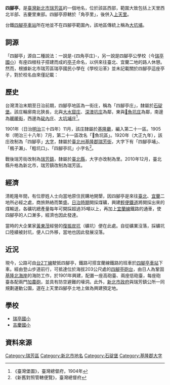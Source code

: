 {{coord|25.101138|N|121.762019|E|region:TW|display=title}}
{{noteTA
|1 = zh-cn:庄; zh-hk:庄; zh-tw:庄;
}}
{{CJK-New-Char|2B66E|ver=C}}
{{全局僻字|𫙮|左魚右桀}}
'''四腳亭'''，是[[臺灣|臺灣]][[新北市|新北市]][[瑞芳區|瑞芳區]]的一個地名，位於該區西部，範圍大致包括上天里西北半部、吉慶里東部。四腳亭原轄於「角亭里」，後併入[[上天里|上天里]]{{r|四腳亭}}{{r|四腳亭埔}}。

台鐵[[四腳亭車站|四腳亭車站]]所在地並不在四腳亭範圍內，該地區傳統上稱為[[大坑埔|大坑埔]]。

== 詞源 ==
「四腳亭」源自二種說法：一說是-{四角亭庄}-，另一說是四腳亭公學校（今[[新北市瑞芳區瑞亭國民小學|瑞亭國小]]）有座四根柱子搭建而成的[[亭_(東亞)|亭子]]命名，以供來往臺北、宜蘭二地的路人休憩{{r|四腳亭}}{{r|四腳亭埔}}。然而，根據新北市瑞芳區瑞亭國民小學在《學校沿革》並未記載關於四腳亭這座亭子，對於校名由來僅記載：{{quote|民國前二年（日治時期年號為明治四十三年），一月十二日，王振東、顏正春等地方仕紳請願設校，三月二日，設立暖暖公學校四腳亭分校。{{r|沿革}}}}

==歷史==
台灣清治末期至日治前期，四腳亭地區為一街庄，稱為「四腳亭庄」，隸屬於[[石碇堡|石碇堡]]。該庄輪廓南北狹長，北與[[大水窟_(基隆市)|大水窟庄]]、[[深澳坑庄|深澳坑庄]]為鄰，東與[[𫙮魚坑庄|𫙮魚坑庄]]為鄰，南邊為[[暖暖街|暖暖街]]，西邊為[[碇內庄|碇內庄]]、[[大坑埔庄|大坑埔庄]]<ref>《臺灣堡圖》，臺灣總督府，1904年</ref>。

1901年（日治[[明治|明治]]三十四年）11月，該庄隸屬於[[基隆廳|基隆廳]]，編入第二十一區。1905年（明治三十八年）7月，第二十一區改名「𫙮魚坑區」。1920年（大正九年），該庄改制為「四腳亭」[[大字|大字]]，隸屬於[[臺北州|臺北州]][[基隆郡|基隆郡]][[瑞芳街|瑞芳街]]，大字下有「四腳亭埔」、「楓子瀨」、「粗坑口」、「四腳亭坑」小字名<ref>《新舊對照管轄便覽》，臺灣總督府</ref>。

戰後瑞芳街改制為[[瑞芳鎮|瑞芳鎮]]，隸屬於[[臺北縣|臺北縣]]，大字亦改制為里。2010年12月，臺北縣升格為新北市，瑞芳鎮改制為瑞芳區。

==經濟==
清乾隆年間，有位廖姓人士向當地原住民購地開墾，因四腳亭是來往[[臺北市|臺北]]、[[宜蘭市|宜蘭]]二地所必經之處，商旅熱絡而繁盛{{r|四腳亭}}{{r|四腳亭埔}}。[[臺灣日治時期|日治時期]]開採煤礦，興建[[輕便鐵道|輕便鐵道]]將開採出來的煤輸送，各礦坑總產量每年可開採超過35噸以上，再加上[[宜蘭線|宜蘭線]]鐵路的通車，使四腳亭的人口漸多，經濟也因此發達{{r|四腳亭}}{{r|四腳亭埔}}。

當時的大企業家[[黃東茂|黃東茂]]經營的[[復振炭坑|復振炭坑]]（礦坑）便在此處。自從礦業沒落，採礦坑口陸續被封坑，便人口外移，當地也因此發展沒落{{r|四腳亭}}{{r|四腳亭埔}}。

== 近況 ==
現今，公路可由[[台2線#丁線|台2丁線]]駛抵四腳亭，鐵路可搭宜蘭線鐵路的班車於[[四腳亭車站|四腳亭車站]]下車{{r|ntpc}}。經由登山步道前行，可抵達位於海拔203公尺處的[[四腳亭砲台|四腳亭砲台]]，由日人為鞏固[[基隆北海岸|基隆北海岸]]的海防工作，於1901年興建，配置一座高砲臺、兩座低砲臺，每座砲臺各配兩門[[加農砲|加農砲]]，並具有防空避難的壕洞{{r|ntpc}}。此外，[[新北市政府|新北市政府]]與瑞芳鎮公所一同規劃運動公園，選在上天里四腳亭土地上做為興建預定地{{r|liberty}}。

==學校==
*[[瑞亭國小|瑞亭國小]]
*[[吉慶國小|吉慶國小]]

==資料來源==
{{reflist|2|refs=

<!--<ref name="map">{{cite book |title=臺北縣瑞芳鎮行政區域圖（比例尺：1/17,000）|author=現代工程規劃資訊社|publisher=內政部|isbn=9789860099225|language=zh-tw|date=2007年7月}}</ref>-->

<ref name="四腳亭">{{cite web|url=http://placesearch.moi.gov.tw/portal_m9_page.php?button_num=m9&cnt_id=1618&q_county=新北市&q_township=瑞芳區&place_type=&keyword=|title=臺灣地區地名整合檢索系統 四腳亭|publisher=中華民國內政部|accessdate=2013-11-08|language=zh-tw}}{{dead link|date=2017年12月 |bot=InternetArchiveBot |fix-attempted=yes }}</ref>

<ref name="四腳亭埔">{{cite web|url=http://placesearch.moi.gov.tw/portal_m9_page.php?button_num=m9&cnt_id=583&q_county=新北市&q_township=瑞芳區&place_type=&keyword=|title=臺灣地區地名整合檢索系統 四腳亭埔|publisher=中華民國內政部|accessdate=2013-11-08|language=zh-tw}}{{dead link|date=2017年12月 |bot=InternetArchiveBot |fix-attempted=yes }}</ref>

<ref name="ntpc">{{cite web|url=http://epaper.ntpc.gov.tw/epaper/epaper/epaper.ASP?cid=3&pid=13&p0=602|title=e起新北市第29期 瑞芳四腳亭砲臺|author=新北市政府文化局|publisher=新北市政府研究發展考核委員會|accessdate=2013-11-08|language=zh-tw}}{{dead link|date=2017年12月 |bot=InternetArchiveBot |fix-attempted=yes }}</ref>

<ref name="liberty">{{cite web|url=http://www.libertytimes.com.tw/2012/new/jan/10/today-taipei11.htm|title=瑞芳蓋運動公園 露曙光|author=吳亮儀|publisher=自由時報電子報|accessdate=2013-11-08|language=zh-tw|date=2012-01-10|deadurl=yes|archiveurl=https://web.archive.org/web/20120206161353/http://www.libertytimes.com.tw/2012/new/jan/10/today-taipei11.htm|archivedate=2012-02-06}}</ref>

<ref name="沿革">{{cite web |url=http://www.rtes.ntpc.edu.tw/editor_model/u_editor_v1.asp?id={10C24A32-6B98-4D49-B084-752D91BA1896}|title=學校沿革|publisher=新北市瑞芳區瑞亭國民小學|accessdate=2013-11-08|language=zh-tw}}</ref>

}}

{{基隆郡}}

[[Category:瑞芳區|Category:瑞芳區]]
[[Category:新北市地名|Category:新北市地名]]
[[Category:石碇堡|Category:石碇堡]]
[[Category:基隆郡大字|Category:基隆郡大字]]